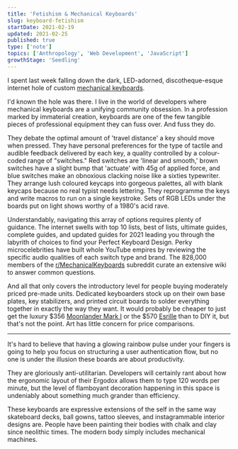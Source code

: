 ```yaml
---
title: 'Fetishism & Mechanical Keyboards'
slug: keyboard-fetishism
startDate: 2021-02-19
updated: 2021-02-25
published: true
type: ['note']
topics: ['Anthropology', 'Web Development', 'JavaScript']
growthStage: 'Seedling'
---
```


I spent last week falling down the dark, LED-adorned, discotheque-esque internet hole of custom [mechanical keyboards](https://en.wikipedia.org/wiki/Keyboard_technology#Mechanical-switch_keyboard).

I'd known the hole was there. I live in the world of developers where mechanical keyboards are a unifying community obsession. In a profession marked by immaterial creation, keyboards are one of the few tangible pieces of professional equipment they can fuss over. And fuss they do.

They debate the optimal amount of 'travel distance' a key should move when pressed. They have personal preferences for the type of tactile and audible feedback delivered by each key, a quality controlled by a colour-coded range of "switches." Red switches are 'linear and smooth,' brown switches have a slight bump that 'actuate' with 45g of applied force, and blue switches make an obnoxious clacking noise like a sixties typewriter. They arrange lush coloured keycaps into gorgeous palettes, all with blank keycaps because no real typist needs lettering. They reprogramme the keys and write macros to run on a single keystroke. Sets of RGB LEDs under the boards put on light shows worthy of a 1980's acid rave.

Understandably, navigating this array of options requires plenty of guidance. The internet swells with top 10 lists, best of lists, ultimate guides, complete guides, and updated guides for 2021 leading you through the labyrith of choices to find your Perfect Keyboard Design. Perky microcelebrities have built whole YouTube empires by reviewing the specific audio qualities of each switch type and brand. The 828,000 members of the [r/MechanicalKeyboards](https://www.reddit.com/r/MechanicalKeyboards/) subreddit curate an extensive wiki to answer common questions.

And all that only covers the introductory level for people buying moderately priced pre-made units. Dedicated keyboarders stock up on their own base plates, key stabilizers, and printed circuit boards to solder everything together in exactly the way they want.
It would probably be cheaper to just get the luxury $356 [Moonlander Mark I](https://www.zsa.io/moonlander) or the $570 [Esrille](http://www.esrille.com/keyboard/) than to DIY it, but that's not the point. Art has little concern for price comparisons.

---

 It's hard to believe that having a glowing rainbow pulse under your fingers is going to help you focus on structuring a user authentication flow, but no one is under the illusion these boards are about productivity.

They are gloriously anti-utilitarian. Developers will certainly rant about how the ergonomic layout of their Ergodox allows them to type 120 words per minute, but the level of flamboyant decoration happening in this space is undeniably about something much grander than efficiency.

These keyboards are expressive extensions of the self in the same way skateboard decks, ball gowns, tattoo sleeves, and instagrammable interior designs are. People have been painting their bodies with chalk and clay since neolithic times. The modern body simply includes mechanical machines. 